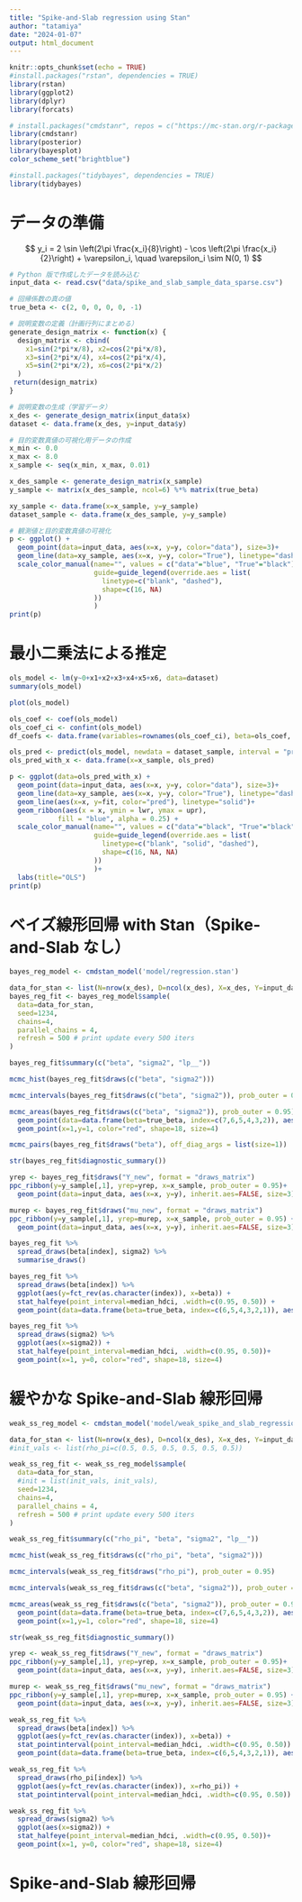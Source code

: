 ```yaml
---
title: "Spike-and-Slab regression using Stan"
author: "tatamiya"
date: "2024-01-07"
output: html_document
---
```


```r
knitr::opts_chunk$set(echo = TRUE)
#install.packages("rstan", dependencies = TRUE)
library(rstan)
library(ggplot2)
library(dplyr)
library(forcats)

# install.packages("cmdstanr", repos = c("https://mc-stan.org/r-packages/", getOption("repos")))
library(cmdstanr)
library(posterior)
library(bayesplot)
color_scheme_set("brightblue")

#install.packages("tidybayes", dependencies = TRUE)
library(tidybayes)
```

# データの準備

$$
y_i = 2 \sin \left(2\pi \frac{x_i}{8}\right) - \cos \left(2\pi \frac{x_i}{2}\right) + \varepsilon_i, \quad \varepsilon_i \sim N(0, 1)
$$

```r
# Python 版で作成したデータを読み込む
input_data <- read.csv("data/spike_and_slab_sample_data_sparse.csv")
```

```r
# 回帰係数の真の値
true_beta <- c(2, 0, 0, 0, 0, -1)

# 説明変数の定義（計画行列にまとめる）
generate_design_matrix <- function(x) {
  design_matrix <- cbind(
    x1=sin(2*pi*x/8), x2=cos(2*pi*x/8),
    x3=sin(2*pi*x/4), x4=cos(2*pi*x/4),
    x5=sin(2*pi*x/2), x6=cos(2*pi*x/2)
  )
 return(design_matrix)
}

# 説明変数の生成（学習データ）
x_des <- generate_design_matrix(input_data$x)
dataset <- data.frame(x_des, y=input_data$y)
```


```r
# 目的変数真値の可視化用データの作成
x_min <- 0.0
x_max <- 8.0
x_sample <- seq(x_min, x_max, 0.01)

x_des_sample <- generate_design_matrix(x_sample)
y_sample <- matrix(x_des_sample, ncol=6) %*% matrix(true_beta)

xy_sample <- data.frame(x=x_sample, y=y_sample)
dataset_sample <- data.frame(x_des_sample, y=y_sample)
```


```r
# 観測値と目的変数真値の可視化
p <- ggplot() +
  geom_point(data=input_data, aes(x=x, y=y, color="data"), size=3)+
  geom_line(data=xy_sample, aes(x=x, y=y, color="True"), linetype="dashed")+
  scale_color_manual(name="", values = c("data"="blue", "True"="black"),
                     guide=guide_legend(override.aes = list(
                       linetype=c("blank", "dashed"),
                       shape=c(16, NA)
                     ))
                     )
print(p)
```

# 最小二乗法による推定

```r
ols_model <- lm(y~0+x1+x2+x3+x4+x5+x6, data=dataset)
summary(ols_model)
```
```r
plot(ols_model)
```
```r
ols_coef <- coef(ols_model)
ols_coef_ci <- confint(ols_model)
df_coefs <- data.frame(variables=rownames(ols_coef_ci), beta=ols_coef, lwr=ols_coef_ci[,1], upr=ols_coef_ci[,2])
```

```r
ols_pred <- predict(ols_model, newdata = dataset_sample, interval = "prediction")
ols_pred_with_x <- data.frame(x=x_sample, ols_pred)

p <- ggplot(data=ols_pred_with_x) +
  geom_point(data=input_data, aes(x=x, y=y, color="data"), size=3)+
  geom_line(data=xy_sample, aes(x=x, y=y, color="True"), linetype="dashed")+
  geom_line(aes(x=x, y=fit, color="pred"), linetype="solid")+
  geom_ribbon(aes(x = x, ymin = lwr, ymax = upr),
            fill = "blue", alpha = 0.25) +
  scale_color_manual(name="", values = c("data"="black", "True"="black", "pred"="blue"),
                     guide=guide_legend(override.aes = list(
                       linetype=c("blank", "solid", "dashed"),
                       shape=c(16, NA, NA)
                     ))
                     )+
  labs(title="OLS")
print(p)

```


# ベイズ線形回帰 with Stan（Spike-and-Slab なし）

```r
bayes_reg_model <- cmdstan_model('model/regression.stan')
```
```r
data_for_stan <- list(N=nrow(x_des), D=ncol(x_des), X=x_des, Y=input_data$y, N_new=nrow(x_des_sample), X_new=x_des_sample)
bayes_reg_fit <- bayes_reg_model$sample(
  data=data_for_stan,
  seed=1234,
  chains=4,
  parallel_chains = 4,
  refresh = 500 # print update every 500 iters
)
```
```r
bayes_reg_fit$summary(c("beta", "sigma2", "lp__"))
```

```r
mcmc_hist(bayes_reg_fit$draws(c("beta", "sigma2")))
```

```r
mcmc_intervals(bayes_reg_fit$draws(c("beta", "sigma2")), prob_outer = 0.95)
```
```r
mcmc_areas(bayes_reg_fit$draws(c("beta", "sigma2")), prob_outer = 0.95) +
  geom_point(data=data.frame(beta=true_beta, index=c(7,6,5,4,3,2)), aes(x=beta, y=index), color="red", shape=18, size=4)+
  geom_point(x=1,y=1, color="red", shape=18, size=4)
```
```r
mcmc_pairs(bayes_reg_fit$draws("beta"), off_diag_args = list(size=1))
```

```r
str(bayes_reg_fit$diagnostic_summary())
```

```r
yrep <- bayes_reg_fit$draws("Y_new", format = "draws_matrix")
ppc_ribbon(y=y_sample[,1], yrep=yrep, x=x_sample, prob_outer = 0.95)+
  geom_point(data=input_data, aes(x=x, y=y), inherit.aes=FALSE, size=3)
```

```r
murep <- bayes_reg_fit$draws("mu_new", format = "draws_matrix")
ppc_ribbon(y=y_sample[,1], yrep=murep, x=x_sample, prob_outer = 0.95) +
  geom_point(data=input_data, aes(x=x, y=y), inherit.aes=FALSE, size=3)
```



```r
bayes_reg_fit %>% 
  spread_draws(beta[index], sigma2) %>%
  summarise_draws()
```

```r
bayes_reg_fit %>% 
  spread_draws(beta[index]) %>%
  ggplot(aes(y=fct_rev(as.character(index)), x=beta)) +
  stat_halfeye(point_interval=median_hdci, .width=c(0.95, 0.50)) +
  geom_point(data=data.frame(beta=true_beta, index=c(6,5,4,3,2,1)), aes(x=beta, y=index), color="red", shape=18, size=4)
```

```r
bayes_reg_fit %>% 
  spread_draws(sigma2) %>%
  ggplot(aes(x=sigma2)) +
  stat_halfeye(point_interval=median_hdci, .width=c(0.95, 0.50))+
  geom_point(x=1, y=0, color="red", shape=18, size=4)
```

# 緩やかな Spike-and-Slab 線形回帰

```r
weak_ss_reg_model <- cmdstan_model('model/weak_spike_and_slab_regression.stan')
```
```r
data_for_stan <- list(N=nrow(x_des), D=ncol(x_des), X=x_des, Y=input_data$y, N_new=nrow(x_des_sample), X_new=x_des_sample)
#init_vals <- list(rho_pi=c(0.5, 0.5, 0.5, 0.5, 0.5, 0.5))

weak_ss_reg_fit <- weak_ss_reg_model$sample(
  data=data_for_stan,
  #init = list(init_vals, init_vals),
  seed=1234,
  chains=4,
  parallel_chains = 4,
  refresh = 500 # print update every 500 iters
)
```


```r
weak_ss_reg_fit$summary(c("rho_pi", "beta", "sigma2", "lp__"))
```

```r
mcmc_hist(weak_ss_reg_fit$draws(c("rho_pi", "beta", "sigma2")))
```
```r
mcmc_intervals(weak_ss_reg_fit$draws("rho_pi"), prob_outer = 0.95)
```

```r
mcmc_intervals(weak_ss_reg_fit$draws(c("beta", "sigma2")), prob_outer = 0.95)
```
```r
mcmc_areas(weak_ss_reg_fit$draws(c("beta", "sigma2")), prob_outer = 0.95) +
  geom_point(data=data.frame(beta=true_beta, index=c(7,6,5,4,3,2)), aes(x=beta, y=index), color="red", shape=18, size=4)+
  geom_point(x=1,y=1, color="red", shape=18, size=4)
```

```r
str(weak_ss_reg_fit$diagnostic_summary())
```

```r
yrep <- weak_ss_reg_fit$draws("Y_new", format = "draws_matrix")
ppc_ribbon(y=y_sample[,1], yrep=yrep, x=x_sample, prob_outer = 0.95)+
  geom_point(data=input_data, aes(x=x, y=y), inherit.aes=FALSE, size=3)
```

```r
murep <- weak_ss_reg_fit$draws("mu_new", format = "draws_matrix")
ppc_ribbon(y=y_sample[,1], yrep=murep, x=x_sample, prob_outer = 0.95) +
  geom_point(data=input_data, aes(x=x, y=y), inherit.aes=FALSE, size=3)
```

```r
weak_ss_reg_fit %>% 
  spread_draws(beta[index]) %>%
  ggplot(aes(y=fct_rev(as.character(index)), x=beta)) +
  stat_pointinterval(point_interval=median_hdci, .width=c(0.95, 0.50)) +
  geom_point(data=data.frame(beta=true_beta, index=c(6,5,4,3,2,1)), aes(x=beta, y=index), color="red", shape=18, size=4)
```

```r
weak_ss_reg_fit %>% 
  spread_draws(rho_pi[index]) %>%
  ggplot(aes(y=fct_rev(as.character(index)), x=rho_pi)) +
  stat_pointinterval(point_interval=median_hdci, .width=c(0.95, 0.50))
```

```r
weak_ss_reg_fit %>% 
  spread_draws(sigma2) %>%
  ggplot(aes(x=sigma2)) +
  stat_halfeye(point_interval=median_hdci, .width=c(0.95, 0.50))+
  geom_point(x=1, y=0, color="red", shape=18, size=4)
```

# Spike-and-Slab 線形回帰